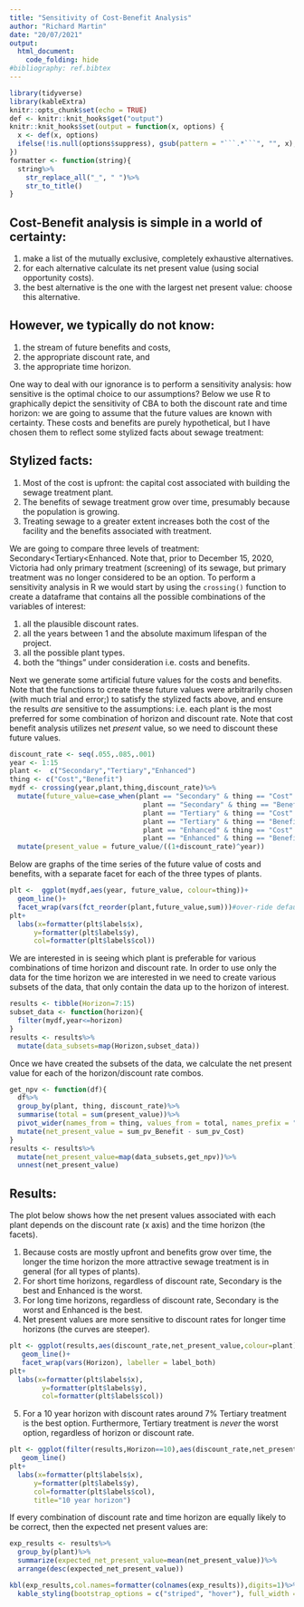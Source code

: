 ```yaml
---
title: "Sensitivity of Cost-Benefit Analysis"
author: "Richard Martin"
date: "20/07/2021"
output:
  html_document:
    code_folding: hide
#bibliography: ref.bibtex
---
```


```r
library(tidyverse)
library(kableExtra)
knitr::opts_chunk$set(echo = TRUE)
def <- knitr::knit_hooks$get("output")
knitr::knit_hooks$set(output = function(x, options) {
  x <- def(x, options)
  ifelse(!is.null(options$suppress), gsub(pattern = "```.*```", "", x), x)
})
formatter <- function(string){
  string%>%
    str_replace_all("_", " ")%>%
    str_to_title()
}
```

## Cost-Benefit analysis is simple in a world of certainty:

1) make a list of the mutually exclusive, completely exhaustive alternatives.
2) for each alternative calculate its net present value (using social opportunity costs).
3) the best alternative is the one with the largest net present value: choose this alternative.

## However, we typically do not know:

1) the stream of future benefits and costs,
2) the appropriate discount rate, and
3) the appropriate time horizon. 

One way to deal with our ignorance is to perform a sensitivity analysis: how sensitive is the optimal choice to our assumptions?  Below we use R to graphically depict the sensitivity of CBA to both the discount rate and time horizon: we are going to assume that the future values are known with certainty.  These costs and benefits are purely hypothetical, but I have chosen them to reflect some stylized facts about sewage treatment:

## Stylized facts:

1) Most of the cost is upfront: the capital cost associated with building the sewage treatment plant.
2) The benefits of sewage treatment grow over time, presumably because the population is growing.
3) Treating sewage to a greater extent increases both the cost of the facility and the benefits associated with treatment.

We are going to compare three levels of treatment: Secondary<Tertiary<Enhanced. Note that, prior to December 15, 2020, Victoria had only primary treatment (screening) of its sewage, but primary treatment was no longer considered to be an option. To perform a sensitivity analysis in R we would start by using the `crossing()` function to create a dataframe that contains all the possible combinations of the variables of interest:

1) all the plausible discount rates.
2) all the years between 1 and the absolute maximum lifespan of the project.
3) all the possible plant types.
4) both the "things" under consideration i.e. costs and benefits.

Next we generate some artificial future values for the costs and benefits.  Note that the functions to create these future values were arbitrarily chosen (with much trial and error;) to satisfy the stylized facts above, and ensure the results *are* sensitive to the assumptions: i.e. each plant is the most preferred for some combination of horizon and discount rate. Note that cost benefit analysis utilizes net *present* value, so we need to discount these future values. 

```r
discount_rate <- seq(.055,.085,.001)
year <- 1:15
plant <-  c("Secondary","Tertiary","Enhanced")
thing <- c("Cost","Benefit")
mydf <- crossing(year,plant,thing,discount_rate)%>% 
  mutate(future_value=case_when(plant == "Secondary" & thing == "Cost" ~ 21/year,
                                 plant == "Secondary" & thing == "Benefit" ~ log(100000*year),
                                 plant == "Tertiary" & thing == "Cost" ~ 39.99/year,
                                 plant == "Tertiary" & thing == "Benefit" ~ 1.5035*log(100000*year),
                                 plant == "Enhanced" & thing == "Cost" ~ 46.5/year,
                                 plant == "Enhanced" & thing == "Benefit" ~ 1.67*log(100000*year)))%>%#THEN
  mutate(present_value = future_value/((1+discount_rate)^year))
```

Below are graphs of the time series of the future value of costs and benefits, with a separate facet for each of the three types of plants.


```r
plt <-  ggplot(mydf,aes(year, future_value, colour=thing))+
  geom_line()+
  facet_wrap(vars(fct_reorder(plant,future_value,sum)))#over-ride default alphabetic layout.
plt+
  labs(x=formatter(plt$labels$x),
      y=formatter(plt$labels$y),
      col=formatter(plt$labels$col))
```

We are interested in is seeing which plant is preferable for various combinations of time horizon and discount rate. In order to use only the data for the time horizon we are interested in we need to create various subsets of the data, that only contain the data up to the horizon of interest. 

```r
results <- tibble(Horizon=7:15)
subset_data <- function(horizon){
  filter(mydf,year<=horizon)
}
results <- results%>%
  mutate(data_subsets=map(Horizon,subset_data))
```

Once we have created the subsets of the data, we calculate the net present value for each of the horizon/discount rate combos. 

```r
get_npv <- function(df){
  df%>%
  group_by(plant, thing, discount_rate)%>%
  summarise(total = sum(present_value))%>%
  pivot_wider(names_from = thing, values_from = total, names_prefix = "sum_pv_")%>%
  mutate(net_present_value = sum_pv_Benefit - sum_pv_Cost)
}
results <- results%>%
  mutate(net_present_value=map(data_subsets,get_npv))%>%
  unnest(net_present_value)
```

## Results:

The plot below shows how the net present values associated with each plant depends on the discount rate (x axis) and the time horizon (the facets). 

1)  Because costs are mostly upfront and benefits grow over time, the longer the time horizon the more attractive sewage treatment is in general (for all types of plants). 
2) For short time horizons, regardless of discount rate, Secondary is the best and Enhanced is the worst.
3) For long time horizons, regardless of discount rate, Secondary is the worst and Enhanced is the best.
4) Net present values are more sensitive to discount rates for longer time horizons (the curves are steeper).


```r
plt <- ggplot(results,aes(discount_rate,net_present_value,colour=plant))+
   geom_line()+
   facet_wrap(vars(Horizon), labeller = label_both)
plt+
  labs(x=formatter(plt$labels$x),
        y=formatter(plt$labels$y),
        col=formatter(plt$labels$col))
```

5) For a 10 year horizon with discount rates around 7% Tertiary treatment is the best option. Furthermore, Tertiary treatment is *never* the worst option, regardless of horizon or discount rate.  

```r
plt <- ggplot(filter(results,Horizon==10),aes(discount_rate,net_present_value,colour=plant))+
   geom_line()
plt+
  labs(x=formatter(plt$labels$x),
      y=formatter(plt$labels$y),
      col=formatter(plt$labels$col),
      title="10 year horizon")
```

If every combination of discount rate and time horizon are equally likely to be correct, then the expected net present values are:

```r
exp_results <- results%>%
  group_by(plant)%>%
  summarize(expected_net_present_value=mean(net_present_value))%>%
  arrange(desc(expected_net_present_value))

kbl(exp_results,col.names=formatter(colnames(exp_results)),digits=1)%>% 
  kable_styling(bootstrap_options = c("striped", "hover"), full_width = F)
```


